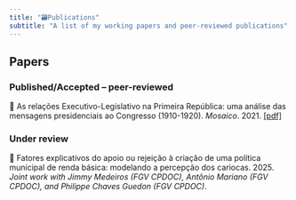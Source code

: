 ```yaml
---
title: "🗃Publications"
subtitle: "A list of my working papers and peer-reviewed publications"
---
```


## Papers

### Published/Accepted -- peer-reviewed

📄 As relações Executivo-Legislativo na Primeira República: uma análise das mensagens presidenciais ao Congresso (1910-1920). *Mosaico*. 2021. [[pdf]](https://periodicos.fgv.br/mosaico/article/view/82665/79990)


### Under review

📄 Fatores explicativos do apoio ou rejeição à criação de uma política municipal de renda básica: modelando a percepção dos cariocas. 2025.  
_Joint work with Jimmy Medeiros (FGV CPDOC), Antônio Mariano (FGV CPDOC), and Philippe Chaves Guedon (FGV CPDOC)_.


<!-- 
## Translations

J. Baker and I. Milligan, "Contagem e mineração de dados de investigação com Unix," translated by F. Lamarca, *Programming Historian em português*, Dec. 2021. [[link]](https://programminghistorian.org/pt/licoes/contagem-mineracao-dados-investigacao-unix)

F. Gibbs, "Instalação de Módulos Python com pip," translated by F. Lamarca, *Programming Historian em português*, Dec. 2021. [[link]](https://programminghistorian.org/pt/licoes/instalacao-modulos-python-pip)

W. Turkel and A. Crymble, "Reutilização de código e modularidade em Python," translated by F. Lamarca, *Programming Historian em português*, May 2021. [[link]](https://programminghistorian.org/pt/licoes/palavras-chave-contexto-usando-n-grams-python)

W. Turkel and A. Crymble, "Contagem de Frequências de Palavras com Python," translated by F. Lamarca, *Programming Historian em português*, Jan. 2022. [[link]](https://programminghistorian.org/pt/licoes/contar-frequencias-palavras-python)

W. Turkel and A. Crymble, "De HTML para Lista de Palavras (parte 1)," translated by F. Lamarca, *Programming Historian em português*, Oct. 2022. [[link]](https://programminghistorian.org/pt/licoes/HTML-lista-palavras-1)

W. Turkel and A. Crymble, "Normalização de Dados Textuais com Python," translated by F. Lamarca, *Programming Historian em português*, Oct. 2022. [[link]](https://programminghistorian.org/pt/licoes/normalizacao-dados-textuais-python)

W. Turkel and A. Crymble, "Criação e Visualização de Ficheiros HTML com Python," translated by F. Lamarca, *Programming Historian em português*, Oct. 2022. [[link]](https://programminghistorian.org/pt/licoes/criacao-visualizacao-ficheiros-html-python)

W. Turkel and A. Crymble, "Palavras-chave em Contexto (usando n-grams) com Python," translated by F. Lamarca, *Programming Historian em português*, Oct. 2022. [[link]](https://programminghistorian.org/pt/licoes/palavras-chave-contexto-usando-n-grams-python)

W. Turkel and A. Crymble, "Saída de Dados como um ficheiro HTML com Python," translated by F. Lamarca, *Programming Historian em português*, Oct. 2022. [[link]](https://programminghistorian.org/pt/licoes/saida-dados-ficheiro-html-python)

A. Crymble, "Download de Múltiplos Registros usando Query Strings," translated by F. Lamarca, *Programming Historian em português*, Nov. 2022. [[link]](https://programminghistorian.org/pt/licoes/download-multiplos-registros-query-strings)

W. Turkel and A. Crymble, "De HTML para Lista de Palavras (parte 2)," translated by F. Lamarca, *Programming Historian em português*, Dec. 2022. [[link]](https://programminghistorian.org/pt/licoes/HTML-lista-palavras-2) -->


